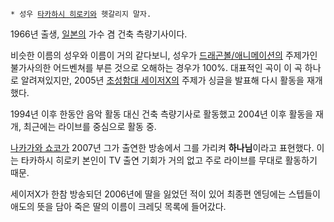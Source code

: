  * 성우 [[타카하시 히로키]]와 헷갈리지 말자.

{{{+2 高橋洋樹}}}

1966년 출생, [[일본]]의 가수 겸 건축 측량기사이다.

비슷한 이름의 성우와 이름이 거의 같다보니, 성우가 [[드래곤볼/애니메이션]]의 주제가인 불가사의한 어드벤쳐를 부른 것으로 오해하는 경우가 100%. 대표적인 곡이 이 곡 하나로 알려져있지만, 2005년 [[초성함대 세이저X]]의 주제가 싱글을 발표해 다시 활동을 재개했다.

1994년 이후 한동안 음악 활동 대신 건축 측량기사로 활동했고 2004년 이후 활동을 재개, 최근에는 라이브를 중심으로 활동 중.


[[나카가와 쇼코]]가 2007년 그가 출연한 방송에서 그를 가리켜 '''하나님'''이라고 표현했다. 이는 타카하시 히로키 본인이 TV 출연 기회가 거의 없고 주로 라이브를 무대로 활동하기 때문.

세이저X가 한참 방송되던 2006년에 딸을 잃었던 적이 있어 최종편 엔딩에는 스텝들이 애도의 뜻을 담아 죽은 딸의 이름이 크레딧 목록에 들어갔다.
